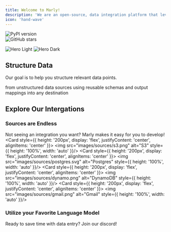 ```yaml
---
title: Welcome to Marly!
description: 'We are an open-source, data integration platform that leverages language models for the movement of unstructured data. '
icon: 'hand-wave'
---
```


<div style={{ display: 'flex', justifyContent: 'center', gap: '10px' }}>
  <div href="https://badge.fury.io/py/marly">
    <img src="https://badge.fury.io/py/marly.svg" alt="PyPI version" />
  </div>
  <div href="https://github.com/velocitybolt/marly">
    <img src="https://img.shields.io/github/stars/velocitybolt/marly.svg?style=social&label=Star" alt="GitHub stars" />
  </div>
</div>

<img
  className="block dark:hidden"
  src="/images/hero-light.jpg"
  alt="Hero Light"
/>
<img
  className="hidden dark:block"
  src="/images/hero-dark.jpeg"
  alt="Hero Dark"
/>

## Structure Data

Our goal is to help you structure relevant data points.

<CardGroup cols={3}>
  <Card
    title="Extract"
    icon="database"
  >
    from unstructured data sources
  </Card>
  <Card
    title="Transform"
    icon="gear"
  >
    using reusable schemas and output mappings
  </Card>
  <Card
    title="Load"
    icon="upload"
  >
    into any destination
  </Card>
</CardGroup>

## Explore Our Intergations


### Sources are Endless
Not seeing an integration you want? Marly makes it easy for you to develop!
<CardGroup cols={4} height="100">
  <Card style={{ height: '200px', display: 'flex', justifyContent: 'center', alignItems: 'center' }}>
    <img src="images/sources/s3.png" alt="S3" style={{ height: '100%', width: 'auto' }}/>
  </Card>
  <Card style={{ height: '200px', display: 'flex', justifyContent: 'center', alignItems: 'center' }}>
    <img src="images/sources/postgres.svg" alt="Postgres" style={{ height: '100%', width: 'auto' }}/>
  </Card>
  <Card style={{ height: '200px', display: 'flex', justifyContent: 'center', alignItems: 'center' }}>
    <img src="images/sources/dynamo.png" alt="DynamoDB" style={{ height: '100%', width: 'auto' }}/>
  </Card>
  <Card style={{ height: '200px', display: 'flex', justifyContent: 'center', alignItems: 'center' }}>
    <img src="images/sources/gmail.png" alt="Gmail" style={{ height: '100%', width: 'auto' }}/>
  </Card>
</CardGroup>
### Utilize your Favorite Language Model


<Card title="Join Our Community" icon="discord" href="/content/components/card-group">
  Ready to save time with data entry? Join our discord!
</Card>